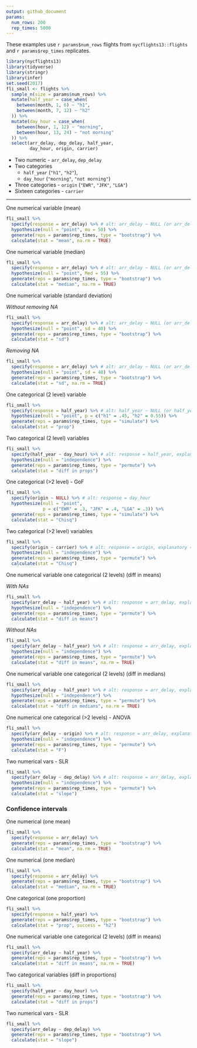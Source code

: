 ```yaml
---
output: github_document
params:
  num_rows: 200
  rep_times: 5000
---
```


These examples use `r params$num_rows` flights from `nycflights13::flights` and `r params$rep_times` replicates.

```r
library(nycflights13)
library(tidyverse)
library(stringr)
library(infer)
set.seed(2017)
fli_small <- flights %>% 
  sample_n(size = params$num_rows) %>% 
  mutate(half_year = case_when(
    between(month, 1, 6) ~ "h1",
    between(month, 7, 12) ~ "h2"
  )) %>% 
  mutate(day_hour = case_when(
    between(hour, 1, 12) ~ "morning",
    between(hour, 13, 24) ~ "not morning"
  )) %>% 
  select(arr_delay, dep_delay, half_year, 
         day_hour, origin, carrier)
```

* Two numeric - `arr_delay`, `dep_delay`
* Two categories 
    - `half_year` (`"h1"`, `"h2"`), 
    - `day_hour` (`"morning"`, `"not morning"`)
* Three categories - `origin` (`"EWR"`, `"JFK"`, `"LGA"`)
* Sixteen categories - `carrier`

***

One numerical variable (mean)

```r
fli_small %>%
  specify(response = arr_delay) %>% # alt: arr_delay ~ NULL (or arr_delay ~ 1)
  hypothesize(null = "point", mu = 50) %>% 
  generate(reps = params$rep_times, type = "bootstrap") %>% 
  calculate(stat = "mean", na.rm = TRUE)
```


One numerical variable (median)

```r
fli_small %>%
  specify(response = arr_delay) %>% # alt: arr_delay ~ NULL (or arr_delay ~ 1)
  hypothesize(null = "point", Med = 55) %>%
  generate(reps = params$rep_times, type = "bootstrap") %>%
  calculate(stat = "median", na.rm = TRUE)
```

One numerical variable (standard deviation)

*Without removing NA*

```r
fli_small %>%
  specify(response = arr_delay) %>% # alt: arr_delay ~ NULL (or arr_delay ~ 1)
  hypothesize(null = "point", sd = 40) %>%
  generate(reps = params$rep_times, type = "bootstrap") %>%
  calculate(stat = "sd")
```

*Removing NA*

```r
fli_small %>%
  specify(response = arr_delay) %>% # alt: arr_delay ~ NULL (or arr_delay ~ 1)
  hypothesize(null = "point", sd = 40) %>%
  generate(reps = params$rep_times, type = "bootstrap") %>%
  calculate(stat = "sd", na.rm = TRUE)
```


One categorical (2 level) variable

```r
fli_small %>%
  specify(response = half_year) %>% # alt: half_year ~ NULL (or half_year ~ 1)
  hypothesize(null = "point", p = c("h1" = .45, "h2" = 0.55)) %>% 
  generate(reps = params$rep_times, type = "simulate") %>% 
  calculate(stat = "prop")
```

Two categorical (2 level) variables

```r
fli_small %>%
  specify(half_year ~ day_hour) %>% # alt: response = half_year, explanatory = vs
  hypothesize(null = "independence") %>%
  generate(reps = params$rep_times, type = "permute") %>%
  calculate(stat = "diff in props")
```

One categorical (>2 level) - GoF

```r
fli_small %>%
  specify(origin ~ NULL) %>% # alt: response = day_hour
  hypothesize(null = "point", 
              p = c("EWR" = .3, "JFK" = .4, "LGA" = .3)) %>%
  generate(reps = params$rep_times, type = "simulate") %>%
  calculate(stat = "Chisq")
```

Two categorical (>2 level) variables

```r
fli_small %>%
  specify(origin ~ carrier) %>% # alt: response = origin, explanatory = carrier
  hypothesize(null = "independence") %>%
  generate(reps = params$rep_times, type = "permute") %>%
  calculate(stat = "Chisq")
```

One numerical variable one categorical (2 levels) (diff in means)

*With NAs*

```r
fli_small %>%
  specify(arr_delay ~ half_year) %>% # alt: response = arr_delay, explanatory = half_year
  hypothesize(null = "independence") %>%
  generate(reps = params$rep_times, type = "permute") %>%
  calculate(stat = "diff in means")
```

*Without NAs*

```r
fli_small %>%
  specify(arr_delay ~ half_year) %>% # alt: response = arr_delay, explanatory = half_year
  hypothesize(null = "independence") %>%
  generate(reps = params$rep_times, type = "permute") %>%
  calculate(stat = "diff in means", na.rm = TRUE)
```


One numerical variable one categorical (2 levels) (diff in medians)

```r
fli_small %>%
  specify(arr_delay ~ half_year) %>% # alt: response = arr_delay, explanatory = half_year
  hypothesize(null = "independence") %>%
  generate(reps = params$rep_times, type = "permute") %>%
  calculate(stat = "diff in medians", na.rm = TRUE)
```

One numerical one categorical (>2 levels) -  ANOVA

```r
fli_small %>%
  specify(arr_delay ~ origin) %>% # alt: response = arr_delay, explanatory = day_hour
  hypothesize(null = "independence") %>%
  generate(reps = params$rep_times, type = "permute") %>%
  calculate(stat = "F")
```

Two numerical vars - SLR 

```r
fli_small %>%
  specify(arr_delay ~ dep_delay) %>% # alt: response = arr_delay, explanatory = dep_delay
  hypothesize(null = "independence") %>%
  generate(reps = params$rep_times, type = "permute") %>%
  calculate(stat = "slope")
```

### Confidence intervals

One numerical (one mean)

```r
fli_small %>%
  specify(response = arr_delay) %>%
  generate(reps = params$rep_times, type = "bootstrap") %>%
  calculate(stat = "mean", na.rm = TRUE)
```

One numerical (one median)

```r
fli_small %>%
  specify(response = arr_delay) %>%
  generate(reps = params$rep_times, type = "bootstrap") %>%
  calculate(stat = "median", na.rm = TRUE)
```

One categorical (one proportion)

```r
fli_small %>%
  specify(response = half_year) %>%
  generate(reps = params$rep_times, type = "bootstrap") %>%
  calculate(stat = "prop", success = "h2")
```

One numerical variable one categorical (2 levels) (diff in means)

```r
fli_small %>%
  specify(arr_delay ~ half_year) %>%
  generate(reps = params$rep_times, type = "bootstrap") %>%
  calculate(stat = "diff in means", na.rm = TRUE)
```

Two categorical variables (diff in proportions)

```r
fli_small %>%
  specify(half_year ~ day_hour) %>%
  generate(reps = params$rep_times, type = "bootstrap") %>%
  calculate(stat = "diff in props")
```

Two numerical vars - SLR

```r
fli_small %>%
  specify(arr_delay ~ dep_delay) %>% 
  generate(reps = params$rep_times, type = "bootstrap") %>%
  calculate(stat = "slope")
```
